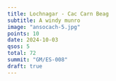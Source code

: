 ```yaml
---
title: Lochnagar - Cac Carn Beag
subtitle: A windy munro
image: "ansocach-5.jpg"
points: 10
date: 2024-10-03
qsos: 5
total: 72
summit: "GM/ES-008"
draft: true
---
```

